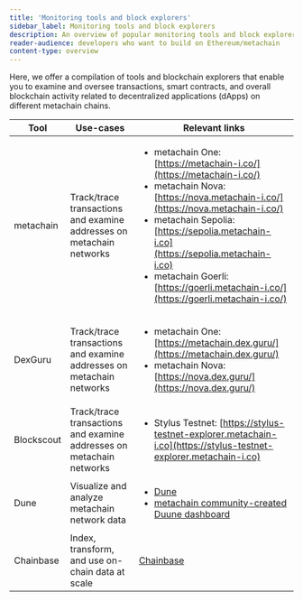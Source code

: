 ```yaml
---
title: 'Monitoring tools and block explorers'
sidebar_label: Monitoring tools and block explorers
description: An overview of popular monitoring tools and block explorers that exist in the metachain ecosystem
reader-audience: developers who want to build on Ethereum/metachain
content-type: overview
---
```



<KnowMoreToolsBox />

Here, we offer a compilation of tools and blockchain explorers that enable you to examine and oversee transactions, smart contracts, and overall blockchain activity related to decentralized applications (dApps) on different metachain chains.

| Tool       | Use-cases                                                           | Relevant links                                                                                                                                                                                                                                                                                                                      |
| ---------- | ------------------------------------------------------------------- | ----------------------------------------------------------------------------------------------------------------------------------------------------------------------------------------------------------------------------------------------------------------------------------------------------------------------------------- |
| metachain   | Track/trace transactions and examine addresses on metachain networks | <ul><li>metachain One: [https://metachain-i.co/](https://metachain-i.co/)</li><li>metachain Nova: [https://nova.metachain-i.co/](https://nova.metachain-i.co/)</li><li>metachain Sepolia: [https://sepolia.metachain-i.co](https://sepolia.metachain-i.co)</li><li>metachain Goerli: [https://goerli.metachain-i.co/](https://goerli.metachain-i.co/)</li></ul> |
| DexGuru    | Track/trace transactions and examine addresses on metachain networks | <ul><li>metachain One: [https://metachain.dex.guru/](https://metachain.dex.guru/)</li><li>metachain Nova: [https://nova.dex.guru/](https://nova.dex.guru/)</li></ul>                                                                                                                                                                    |
| Blockscout | Track/trace transactions and examine addresses on metachain networks | <ul><li>Stylus Testnet: [https://stylus-testnet-explorer.metachain-i.co](https://stylus-testnet-explorer.metachain-i.co)</li></ul>                                                                                                                                                                                                        |
| Dune       | Visualize and analyze metachain network data                         | <ul><li>[Dune](https://dune.com/)</li><li>[metachain community-created Duune dashboard](https://dune.com/browse/dashboards?q=metachain)</li></ul>                                                                                                                                                                                     |
| Chainbase  | Index, transform, and use on-chain data at scale                    | [Chainbase](https://chainbase.com/)                                                                                                                                                                                                                                                                                                 |
